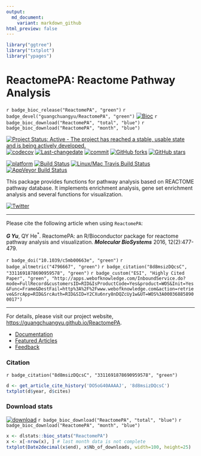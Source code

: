 ```yaml
---
output:
  md_document:
    variant: markdown_github
html_preview: false
---
```



```r
library("ggtree")
library("txtplot")
library("ypages")
```

# ReactomePA: Reactome Pathway Analysis

`r badge_bioc_release("ReactomePA", "green")`
`r badge_devel("guangchuangyu/ReactomePA", "green")`
[![Bioc](http://www.bioconductor.org/shields/years-in-bioc/clusterProfiler.svg)](https://www.bioconductor.org/packages/devel/bioc/html/clusterProfiler.html#since)
`r badge_bioc_download("ReactomePA", "total", "blue")`
`r badge_bioc_download("ReactomePA", "month", "blue")`

[![Project Status: Active - The project has reached a stable, usable state and is being actively developed.](http://www.repostatus.org/badges/latest/active.svg)](http://www.repostatus.org/#active)
[![codecov](https://codecov.io/gh/GuangchuangYu/ReactomePA/branch/master/graph/badge.svg)](https://codecov.io/gh/GuangchuangYu/ReactomePA/)
[![Last-changedate](https://img.shields.io/badge/last%20change-`r gsub('-', '--', Sys.Date())`-green.svg)](https://github.com/GuangchuangYu/ReactomePA/commits/master)
[![commit](http://www.bioconductor.org/shields/commits/bioc/ReactomePA.svg)](https://www.bioconductor.org/packages/devel/bioc/html/ReactomePA.html#svn_source)
[![GitHub forks](https://img.shields.io/github/forks/GuangchuangYu/ReactomePA.svg)](https://github.com/GuangchuangYu/ReactomePA/network)
[![GitHub stars](https://img.shields.io/github/stars/GuangchuangYu/ReactomePA.svg)](https://github.com/GuangchuangYu/ReactomePA/stargazers)


[![platform](http://www.bioconductor.org/shields/availability/devel/ReactomePA.svg)](https://www.bioconductor.org/packages/devel/bioc/html/ReactomePA.html#archives)
[![Build Status](http://www.bioconductor.org/shields/build/devel/bioc/ReactomePA.svg)](https://bioconductor.org/checkResults/devel/bioc-LATEST/ReactomePA/)
[![Linux/Mac Travis Build Status](https://img.shields.io/travis/GuangchuangYu/ReactomePA/master.svg?label=Mac%20OSX%20%26%20Linux)](https://travis-ci.org/GuangchuangYu/ReactomePA)
[![AppVeyor Build Status](https://img.shields.io/appveyor/ci/Guangchuangyu/ReactomePA/master.svg?label=Windows)](https://ci.appveyor.com/project/GuangchuangYu/ReactomePA)



This package provides functions for pathway analysis based on REACTOME pathway database. It implements enrichment analysis, gene set enrichment analysis and several functions for visualization.

[![Twitter](https://img.shields.io/twitter/url/https/github.com/GuangchuangYu/ReactomePA.svg?style=social)](https://twitter.com/intent/tweet?hashtags=ReactomePA&url=http://pubs.rsc.org/en/Content/ArticleLanding/2016/MB/C5MB00663E#!divAbstract)

------------------------------------------------------------------------

Please cite the following article when using `ReactomePA`:

__*G Yu*__, QY He^\*^. ReactomePA: an R/Bioconductor package for reactome pathway analysis and visualization. __*Molecular BioSystems*__ 2016, 12(2):477-479.


`r badge_doi("10.1039/c5mb00663e", "green")`
`r badge_altmetric("4796667", "green")`
`r badge_citation("8d8msizDQcsC", "3311691878690959578", "green")`
`r badge_custom("ESI", "Highly Cited Paper", "green", "http://apps.webofknowledge.com/InboundService.do?mode=FullRecord&customersID=RID&IsProductCode=Yes&product=WOS&Init=Yes&Func=Frame&DestFail=http%3A%2F%2Fwww.webofknowledge.com&action=retrieve&SrcApp=RID&SrcAuth=RID&SID=Y2CXu6nry8nDQZcUy1w&UT=WOS%3A000368858900017")`


------------------------------------------------------------------------

For details, please visit our project website, <https://guangchuangyu.github.io/ReactomePA>.

+ [Documentation](https://guangchuangyu.github.io/ReactomePA/documentation/)
+ [Featured Articles](https://guangchuangyu.github.io/ReactomePA/featuredArticles/)
+ [Feedback](https://guangchuangyu.github.io/ReactomePA/#feedback)

### Citation

`r badge_citation("8d8msizDQcsC", "3311691878690959578", "green")`


```r
d <- get_article_cite_history('DO5oG40AAAAJ', '8d8msizDQcsC')
txtplot(d$year, d$cites)
```

### Download stats

[![download](http://www.bioconductor.org/shields/downloads/ReactomePA.svg)](https://bioconductor.org/packages/stats/bioc/ReactomePA/)
`r badge_bioc_download("ReactomePA", "total", "blue")`
`r badge_bioc_download("ReactomePA", "month", "blue")`

```r
x <- dlstats::bioc_stats("ReactomePA")
x <- x[-nrow(x), ] # last month data is not complete
txtplot(Date2decimal(x$end), x$Nb_of_downloads, width=100, height=25)
```


